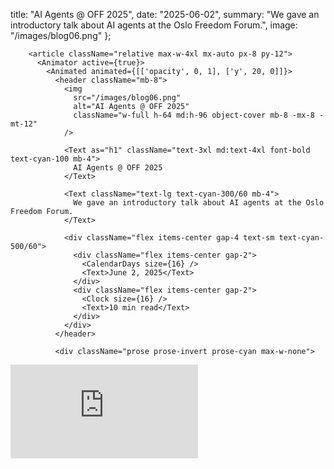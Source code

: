 
  title: "AI Agents @ OFF 2025",
  date: "2025-06-02",
  summary: "We gave an introductory talk about AI agents at the Oslo Freedom Forum.",
  image: "/images/blog06.png"
};

<AppLayout showSidebar>
  <OnboardingOverlayManager
    minDesktopWidth={1024}
    desktopMessage="OpenAgents requires a desktop browser for the full development experience. Please use a device with a screen width of at least 1024px."
  >
    <AnimatorGeneralProvider duration={{ enter: 0.5, exit: 0.3 }}>
      <div className="relative z-10 h-full overflow-y-auto">
        <div className="absolute inset-0 pointer-events-none">
          <GridLines lineColor="hsla(180, 100%, 75%, 0.02)" distance={40} />
          <Dots color="hsla(180, 50%, 50%, 0.02)" size={1} distance={30} />
        </div>
        
        <article className="relative max-w-4xl mx-auto px-8 py-12">
          <Animator active={true}>
            <Animated animated={[['opacity', 0, 1], ['y', 20, 0]]}>
              <header className="mb-8">
                <img 
                  src="/images/blog06.png" 
                  alt="AI Agents @ OFF 2025"
                  className="w-full h-64 md:h-96 object-cover mb-8 -mx-8 -mt-12"
                />
                
                <Text as="h1" className="text-3xl md:text-4xl font-bold text-cyan-100 mb-4">
                  AI Agents @ OFF 2025
                </Text>
                
                <Text className="text-lg text-cyan-300/60 mb-4">
                  We gave an introductory talk about AI agents at the Oslo Freedom Forum.
                </Text>
                
                <div className="flex items-center gap-4 text-sm text-cyan-500/60">
                  <div className="flex items-center gap-2">
                    <CalendarDays size={16} />
                    <Text>June 2, 2025</Text>
                  </div>
                  <div className="flex items-center gap-2">
                    <Clock size={16} />
                    <Text>10 min read</Text>
                  </div>
                </div>
              </header>
              
              <div className="prose prose-invert prose-cyan max-w-none">

<div className="relative w-full" style={{ paddingTop: '56.25%' }}>
  <iframe
    className="absolute top-0 left-0 w-full h-full"
    src="https://www.youtube.com/embed/NVPhJ0aCKOw?si=U06pGu8a4nCI4-vD&amp;start=3607"
    title="YouTube video player"
    frameBorder="0"
    allow="accelerometer; autoplay; clipboard-write; encrypted-media; gyroscope; picture-in-picture; web-share"
    referrerPolicy="strict-origin-when-cross-origin"
    allowFullScreen
  />
</div>

We were honored to participate in the new 'AI for Human Rights' track at this year's [Oslo Freedom Forum](https://oslofreedomforum.com/).

For those unfamiliar, it is hard to convey the importance and impact of the Forum and the [Human Rights Foundation](https://hrf.org/) more broadly. Please read the [recap from Zac Guignard](https://x.com/zacguignard/status/1928263233678496141). We agree with every word.

Here is video and transcript from our talk "Agents: What Are They, and How Can We Use Them Safely?"

We recommend also watching the other talks, especially [Isaac Stone Fish's talk on authoritarian regimes](https://youtu.be/NVPhJ0aCKOw?t=1645) corrupting AI labs and academic institutions with the support of large US corporations.

For AI and agents, openness matters now more than ever.

---

Welcome to the year of agents.

This is one of the cofounders of OpenAI:

<img src="/images/slides/oslo1.png" alt="Oslo Freedom Forum 2025" className="border border-cyan-500/20" />

OpenAI, if you didn't know, used to be a nonprofit.

It's now a for-profit lab valued most recently at $300 billion.

I'll leave it as an exercise for all of you to see what percentage of the $60 billion of funding they've raised has come from non-democratic regimes. It is not a small number.

But I agree with Greg.

Maybe it's a little self-serving for a company selling you agents to declare this to be the year of agents. But I think this is accurate -- that this is the year that agents are becoming mainstream.

What is an agent?

Lots of people talking about agents, agents, agents.

For the million people talking about it, sorry to tell you that there's a million and one definitions of what an agent actually is.

And there's no real authority here, so I'm going to give you my very simple definition that I like.

<img src="/images/slides/oslo2.jpg" alt="Oslo Freedom Forum 2025" className="border border-cyan-500/20" />

What is an agent? It's just a piece of software. It uses AI to act on your behalf.

Some people will get fanciful with this and claim that it's some alternate lifeform, but we prefer to focus on the practical: it's a piece of software, it's a tool that we humans can use, and we can delegate our human agency to this piece of software that can act powerfully on our behalf.

<img src="/images/slides/oslo3.jpg" alt="Oslo Freedom Forum 2025" className="border border-cyan-500/20" />

Some of the basics of what makes it special: you may be familiar with the base AI LLM models, GPT-4 and that kind of thing, but you add onto it a few other special things.

It can perceive, it can sense its digital environment. So even the models or products now like Gemini from Google, can feed it an image and it knows exactly what's in the image. So you can do interesting things like you can take a picture, maybe it's from a CCTV camera and you could say, hey identify the XYZ in this image.

Plans. It's pretty good if you give it kind of a general goal, breaking it down into subtasks that it can go act um on your behalf in the world.

We in the AI space call these tools. Basically if you're familiar with APIs or any of the kind of like internet enabled services, APIs are how you control them so you can connect basically any API to an LLM.

So hey AI do my accounting for me, you would give it access to your QuickBooks API and then the agent can then have access to that and kind of move hopefully smartly to do your taxes better or whatever.

And autonomous. We're not fully to full autonomy in part because the agents just haven't yet been good enough to really let loose.

But the rationale behind declaring 2025 to be the year of agents is that agents and the kind of infrastructure around them have evolved to the point where they are now good enough to be autonomous or semi-autonomous.

<img src="/images/slides/oslo4.jpg" alt="Oslo Freedom Forum 2025" className="border border-cyan-500/20" />

Agents will soon outnumber humans.

I had an agent help me with this analysis. I said, hey OpenAI deep research, which happens to be one of the best research agents right now. Given current trends, just give me a conservative estimate of what number of agents will be.

So this is the year that we're going to hit 1 billion of these agents.

By the end of the decade, they'll outnumber humans.

And yeah, we're getting into a lot. I think this is actually kind of a conservative estimate.

<img src="/images/slides/oslo5.jpg" alt="Oslo Freedom Forum 2025" className="border border-cyan-500/20" />

Leading to the question of who's controlling them?

These 1 billion, these 10 billion.

What percentage of them are going to be run, operated, controlled by authoritarian regimes?

What percentage of them are going to be owned, controlled, shaped by closed labs that take funding from authoritarian regimes?

What percentage of these are going to be run by people in this community?

Let's see a show of hands. Who in the last 24 hours has had an AI agent work for them?

Raise your hand. All right, we've got maybe 20% of the audience, very good.

I'm going to come back here next year and I'm going to ask this again, hopefully. And I hope everyone in the room raises their hand because we need to have as big a percentage of this work on behalf of human rights and not against it.

Beyond just the human element of who's going to control these, are we even going to know what these agents are doing? Some of these agents are developing their own language.

<img src="/images/slides/oslo6.jpg" alt="Oslo Freedom Forum 2025" className="border border-cyan-500/20" />

Do we want to know what these agents are doing? I think we do.

This gets to the question of openness. How are we going to know what these agents are doing?

Those of us who are building, those of us who are voting with our wallet and choosing which services to spend our productivity budgets on, I think we need to get increasingly aware of the kinds of funding and the kind of incentives of some of these labs and make sure that we are building in the open.

We need to know what these agents are doing. We need to expose with the disinfecting light of sun what is being done.

<img src="/images/slides/oslo7.jpg" alt="Oslo Freedom Forum 2025" className="border border-cyan-500/20" />

My mission for the last 18 months has been to basically build open-protocol versions of as much as I can of OpenAI's product suite.

They have about 100,000 times my budget, so it's a little David and Goliath, but we've got a bunch of support here.

I began this 18 months ago, a video series in which we're building an open platform for agents on open protocols that's all open source, using open models and data, open compute, open money (Bitcoin), intending to build an open agent marketplace with revenue share payouts.

You can see a list of the videos on our website. I'll show the link in a second, openagents.com. And you don't have to watch all 178 videos. But just so you know that people like myself are trying to build infrastructure that is open, that can provide for people's needs truly open.

Our focus as a company for the last year has been on coding agents. Coding agents I think have been the first really truly breakout use case that developers like myself are happily paying for because we're able to spin up websites, web applications way, way, way, way faster than before.

Agents have now gotten to the point where. as the cost to produce software has fallen and the time to produce software has fallen, the question next is: what actually should we build?

<img src="/images/slides/oslo8.jpg" alt="Oslo Freedom Forum 2025" className="border border-cyan-500/20" />

And so this is my question to you. On our website here, if you scroll down a little bit, there's going to be a form.

I've got a group of developers who are accustomed with working with these tools and are looking for people who are wanting agents.

So there's a form that just says what agent would you like?

And this is my question that I hope that you all think about.

Wave your magic wands: in one month, two months, three months, six months, 12 months from now, what agents do you want working for you?

So when I'm up here and I ask you, how many agents are working for you right now?

We've got a few hundred or a few thousand doing really good work: sorting our donor list, doing outreach, building websites, doing research, having those agents work with each other maybe. No one's really thought through that part.

What's that? Fighting dictators, absolutely.

That's all. See ya.

              </div>
              
              <footer className="mt-12 pt-8 border-t border-cyan-500/20">
                <div className="flex justify-between items-center">
                  <a 
                    href="/blog" 
                    className="text-cyan-400 hover:text-cyan-300 transition-colors"
                  >
                    ← Back to Blog
                  </a>
                </div>
              </footer>
            </Animated>
          </Animator>
        </article>
      </div>
    </AnimatorGeneralProvider>
  </OnboardingOverlayManager>
</AppLayout>